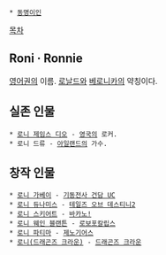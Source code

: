  * [[동명이인]]

[[목차]]
== Roni · Ronnie ==
[[영어]]권의 이름. [[로날드]]와 [[베로니카]]의 약칭이다.

== 실존 인물 ==
 * [[로니 제임스 디오]] - [[영국]]의 로커.
 * 로니 드류 - [[아일랜드]]의 가수.

== 창작 인물 ==
 * [[로니 가베이]] - [[기동전사 건담 UC]]
 * [[로니 듀나미스]] - [[테일즈 오브 데스티니2]]
 * [[로니 스키어트]] - [[바카노!]]
 * [[로니 웨인 블랜튼]] - [[로보포칼립스]]
 * [[로니 파티마]] - [[제노기어스]]
 * [[로니(드래곤즈 크라운)]] - [[드래곤즈 크라운]]
